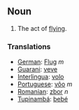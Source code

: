 ==Noun==
# The act of [[fly]]ing.
===Translations===
*[[German]]: [[Flug]] ''m''
*[[Guarani]]: [[veve]]
*[[Interlingua]]: [[volo]]
*[[Portuguese]]: [[vôo]] ''m''
*[[Romanian]]: [[zbor]] ''n''
*[[Tupinambá]]: [[bebé]]